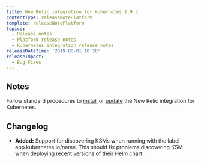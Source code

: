 ```yaml
---
title: New Relic integration for Kubernetes 1.9.3
contentType: releaseNotePlatform
template: releaseNotePlatform
topics:
  - Release notes
  - Platform release notes
  - Kubernetes integration release notes
releaseDateTime: '2019-08-01 18:30'
releaseImpact:
  - Bug Fixes
---
```


## Notes

Follow standard procedures to [install](/docs/integrations/host-integrations/host-integrations-list/kubernetes-monitoring-integration#install) or [update](/docs/integrations/host-integrations/host-integrations-list/kubernetes-monitoring-integration#update) the New Relic integration for Kubernetes.

## Changelog

* **Added:** Support for discovering KSMs when running with the label app.kubernetes.io/name. This should fix problems discovering KSM when deploying recent versions of their Helm chart.
